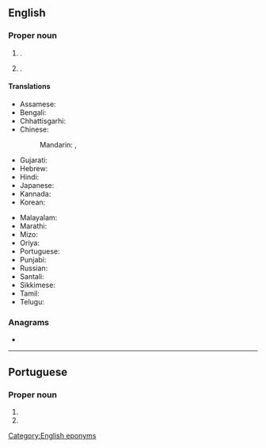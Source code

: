 ==English==
{{wikipedia}}

===Proper noun===
{{en-proper noun}}

# {{place|en|state capital|s/Rajasthan|c/India}}.
# {{place|en|district|s/Rajasthan|c/India|containing the city of the same name}}.

====Translations====
{{trans-top|capital of Rajasthan, India}}
* Assamese: {{t-needed|as}}
* Bengali: {{t|bn|জয়পুর|sc=Beng}}
* Chhattisgarhi: {{t-needed|hne}}
* Chinese:
*: Mandarin: {{t|cmn|齋浦爾|sc=Hani}}, {{t|cmn|斋浦尔|tr=Zhāipǔ'ěr|sc=Hani}}
* Gujarati: {{t|gu|જયપુર|sc=Gujr}}
* Hebrew: {{t|he|ג׳איפור}}
* Hindi: {{t+|hi|जयपुर|tr=jaypur}}
* Japanese: {{t|ja|ジャイプル|tr=Jaipuru}}
* Kannada: {{t-needed|kn}}
* Korean: {{t|ko|^자이푸르}}
{{trans-mid}}
* Malayalam: {{t|ml|ജയ്‌പൂർ|sc=Mlym}}
* Marathi: {{t|mr|जयपूर|sc=Deva}}
* Mizo: {{t-needed|lus}}
* Oriya: {{t+|or|ଜୟପୁର|sc=Orya}}
* Portuguese: {{t|pt|Jaipur|f}}
* Punjabi: {{t+|pa|ਜੈਪੁਰ|m|sc=Guru}}
* Russian: {{t|ru|Джайпу́р|m}}
* Santali: {{t-needed|sat}}
* Sikkimese: {{t-needed|sip}}
* Tamil: {{t|ta|செய்ப்பூர்|sc=Taml}}
* Telugu: {{t|te|జైపూర్|sc=Telu}}
{{trans-bottom}}

===Anagrams===
* {{anagrams|en|a=aijpru|pujari}}

[[Category:English eponyms]]

----

==Portuguese==

===Proper noun===
{{pt-proper noun|f}}

# {{place|pt|state capital|s/Rajasthan|c/India|t1=Jaipur}}
# {{place|pt|district|s/Rajasthan|c/India|containing the city of the same name|t1=Jaipur}}